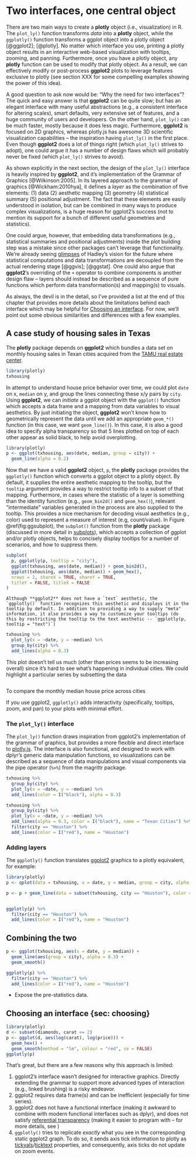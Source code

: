 # Two interfaces, one central object

There are two main ways to create a **plotly** object (i.e., visualization) in R. The `plot_ly()` function transforms _data_ into a **plotly** object, while the `ggplotly()` function transforms a ggplot object into a plotly object [@ggplot2]; [@plotly]. No matter which interface you use, printing a plotly object results in an interactive web-based visualization with tooltips, zooming, and panning. Furthermore, once you have a plotly object, any **plotly** function can be used to modify that plotly object. As a result, we can effectively modify or post-process **ggplot2** plots to leverage features exclusive to plotly (see section XXX for some compelling examples showing the power of this idea).

A good question to ask now would be: "Why the need for two interfaces"? The quick and easy answer is that **ggplot2** can be quite slow; but has an elegant interface with many useful abstractions (e.g., a consistent interface for altering scales), smart defaults, very extensive set of features, and a huge community of users and developers. On the other hand, `plot_ly()` can be much faster, mostly because it does less magic. Furthermore, **ggplot2** is focused on 2D graphics, whereas plotly.js has awesome 3D scientific visualization capabilities -- the inspiration having `plot_ly()` in the first place. Even though **ggplot2** does a lot of things right (which `plot_ly()` strives to adopt), one could argue it has a number of design flaws which will probably never be fixed (which `plot_ly()` strives to avoid).

As shown explicitly in the next section, the design of the `plot_ly()` interface is heavily inspired by **ggplot2**, and it's implementation of the Grammar of Graphics [@Wilkinson:2005]. In its layered approach to the grammar of graphics [@Wickham:2010hya], it defines a _layer_ as the combination of five elements: (1) data (2) aesthetic mapping (3) geometry (4) statistical summary (5) positional adjustment. The fact that these elements are easily understood in isolation, but can be combined in many ways to produce complex visualizations, is a huge reason for ggplot2's success (not to mention its support for a bunch of different useful geometries and statistics). 

One could argue, however, that embedding data transformations (e.g., statistical summaries and positional adjustments) inside the plot building step was a mistake since other packages can't leverage that functionality. We're already seeing [glimpses](https://channel9.msdn.com/Events/useR-international-R-User-conference/useR2016/Towards-a-grammar-of-interactive-graphics) of Hadley's vision for the future where statistical computations and data transformations are decoupled from the actual rendering stage [@ggvis]; [@ggstat]. One could also argue that **ggplot2**'s overriding of the `+` operator to combine components is another design flaw -- layers should instead be described as a sequence of pure functions which perform data transformation(s) and mapping(s) to visuals.

As always, the devil is in the detail, so I've provided a list at the end of this chapter that provides more details about the limitations behind each interface which may be helpful for [Choosing an interface](#sec:choosing). For now, we'll point out some obvious similarities and differences with a few examples.

## A case study of housing sales in Texas

The **plotly** package depends on **ggplot2** which bundles a data set on monthly housing sales in Texan cities acquired from the [TAMU real estate center](http://recenter.tamu.edu/).

```r
library(plotly)
txhousing
```

In attempt to understand house price behavior over time, we could plot `date` on x, `median` on y, and group the lines connecting these x/y pairs by `city`. Using **ggplot2**, we can _initiate_ a ggplot object with the `ggplot()` function which accepts a data frame and a mapping from data variables to visual aesthetics. By just initiating the object, **ggplot2** won't know how to geometrically represent the data until we add an appropriate `geom_*()` function (in this case, we want `geom_line()`). In this case, it is also a good idea to specify alpha transparency so that 5 lines plotted on top of each other appear as solid black, to help avoid overplotting.

```r
library(plotly)
p <- ggplot(txhousing, aes(date, median, group = city)) +
  geom_line(alpha = 0.2)
```

Now that we have a valid **ggplot2** object, `p`, the **plotly** package provides the `ggplotly()` function which converts a ggplot object to a plotly object. By default, it supplies the entire aesthetic mapping to the tooltip, but the `tooltip` argument provides a way to restrict tooltip info to a subset of that mapping. Furthermore, in cases where the statistic of a layer is something than the identity function (e.g., `geom_bin2d()` and `geom_hex()`), relevant "intermediate" variables generated in the process are also supplied to the tooltip. This provides a nice mechanism for decoding visual aesthetics (e.g., color) used to represent a measure of interest (e.g, count/value). In Figure \@ref(fig:ggsubplot), the `subplot()` function from the **plotly** package (discussed in more detail in [subplots](#subplot)), which accepts a collection of ggplot and/or plotly objects, helps to concisely display tooltips for a number of scenarios, and how to suppress them.

```r
subplot(
  p, ggplotly(p, tooltip = "city"), 
  ggplot(txhousing, aes(date, median)) + geom_bin2d(),
  ggplot(txhousing, aes(date, median)) + geom_hex(),
  nrows = 2, shareX = TRUE, shareY = TRUE,
  titleY = FALSE, titleX = FALSE
)
```

```block
Although **ggplot2** does not have a `text` aesthetic, the `ggplotly()` function recognizes this aesthetic and displays it in the tooltip by default. In addition to providing a way to supply "meta" information, it also provides a way to customize your tooltips (do this by restricting the tooltip to the text aesthetic -- `ggplotly(p, tooltip = "text")`)
```



```r
txhousing %>%
  plot_ly(x = ~date, y = ~median) %>%
  group_by(city) %>%
  add_lines(alpha = 0.3)
```



This plot doesn't tell us much (other than prices seems to be increasing overall) since it's hard to see what's happening in individual cities. We could highlight a particular series by subsetting the data 

```r
```

To compare the monthly median house price across cities

If you use ggplot2, `ggplotly()` adds interactivity (specifically, tooltips, zoom, and pan) to your plots with minimal effort. 


### The `plot_ly()` interface

The `plot_ly()` function draws inspiration from ggplot2's implementation of the grammar of graphics, but provides a more flexible and direct interface to [plotly.js](https://github.com/plotly/plotly.js). The interface is also functional, and designed to work with dplyr's generic data manipulation functions, so visualizations can be described as a sequence of data manipulations and visual components via the pipe operator (`%>%`) from the magrittr package.

```r
txhousing %>%
  group_by(city) %>%
  plot_ly(x = ~date, y = ~median) %>%
  add_lines(color = I("black"), alpha = 0.3)
```


```r
txhousing %>%
  group_by(city) %>%
  plot_ly(x = ~date, y = ~median) %>%
  add_lines(alpha = 0.3, color = I("black"), name = "Texan Cities") %>%
  filter(city == "Houston") %>%
  add_lines(color = I("red"), name = "Houston")
```


### Adding layers

The `ggplotly()` function translates [ggplot2](https://cran.r-project.org/web/packages/ggplot2/index.html) graphics to a plotly equivalent, for example:

```r
library(plotly)
p <- qplot(data = txhousing, x = date, y = median, group = city, alpha = I(0.3), geom = "line")

p <- p + geom_line(data = subset(txhousing, city == "Houston"), color = "red")


ggplotly(p) %>%
  filter(city == "Houston") %>%
  add_lines(color = I("red"), name = "Houston")
```

## Combining the two

```r
p <- ggplot(txhousing, aes(x = date, y = median)) +
  geom_line(aes(group = city), alpha = 0.3) +
  geom_smooth()

ggplotly(p) %>%
  filter(city == "Houston") %>%
  add_lines(color = I("red"), name = "Houston")
```

* Expose the pre-statistics data. 



## Choosing an interface {sec: choosing}


```r
library(plotly)
d <- subset(diamonds, carat <= 2)
p <- ggplot(d, aes(log(carat), log(price))) + 
  geom_hex() + 
  geom_smooth(method = "lm", colour = "red", se = FALSE)
ggplotly(p)
```



That's great, but there are a few reasons why this approach is limited:

1. ggplot2's interface wasn't designed for interactive graphics. Directly extending the grammar to support more advanced types of interaction (e.g., linked brushing) is a risky endeavor.
2. ggplot2 requires data frame(s) and can be inefficient (especially for time series).
3. ggplot2 does not have a functional interface (making it awkward to combine with modern functional interfaces such as dplyr), and does not satisfy [referential transparency](https://en.wikipedia.org/wiki/Referential_transparency) (making it easier to program with -- for more details, see )
4. `ggplotly()` tries to replicate _exactly_ what you see in the corresponding static ggplot2 graph. To do so, it sends axis tick information to plotly as [tickvals](https://plot.ly/r/reference/#layout-xaxis-tickvals)/[ticktext](https://plot.ly/r/reference/#layout-xaxis-ticktext) properties, and consequently, axis ticks do not update on zoom events.
